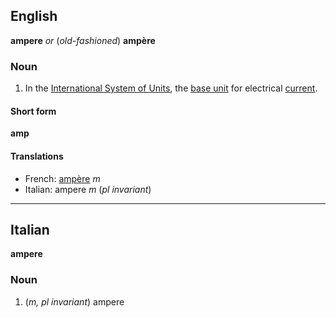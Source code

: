 ==English==
'''ampere''' ''or'' (''old-fashioned'') '''ampère'''

===Noun===

#In the [[International System of Units]], the [[base unit]] for electrical [[current]].

====Short form====
'''amp'''

====Translations====

*French: [[ampère]] ''m''
*Italian: ampere ''m'' (''pl invariant'')

----

==Italian==
'''ampere'''

===Noun===

#(''m, pl invariant'') ampere